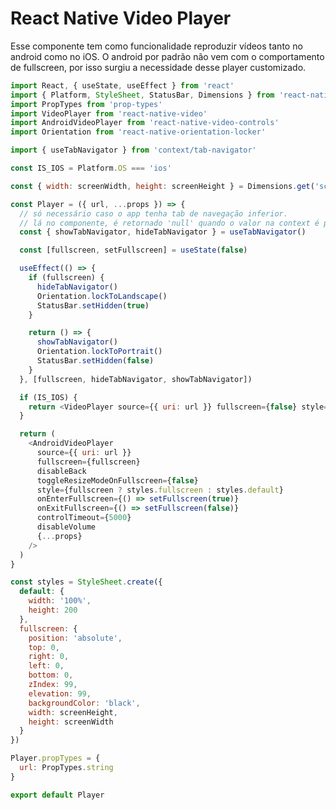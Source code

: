 
<Meta title='react-native/Player' />

# React Native Video Player

Esse componente tem como funcionalidade reproduzir vídeos tanto no android como no iOS. O android por padrão não vem com o comportamento de fullscreen, por isso surgiu a necessidade desse player customizado.

```js
import React, { useState, useEffect } from 'react'
import { Platform, StyleSheet, StatusBar, Dimensions } from 'react-native'
import PropTypes from 'prop-types'
import VideoPlayer from 'react-native-video'
import AndroidVideoPlayer from 'react-native-video-controls'
import Orientation from 'react-native-orientation-locker'

import { useTabNavigator } from 'context/tab-navigator'

const IS_IOS = Platform.OS === 'ios'

const { width: screenWidth, height: screenHeight } = Dimensions.get('screen')

const Player = ({ url, ...props }) => {
  // só necessário caso o app tenha tab de navegação inferior.
  // lá no componente, é retornado 'null' quando o valor na context é passado pra true
  const { showTabNavigator, hideTabNavigator } = useTabNavigator()

  const [fullscreen, setFullscreen] = useState(false)

  useEffect(() => {
    if (fullscreen) {
      hideTabNavigator()
      Orientation.lockToLandscape()
      StatusBar.setHidden(true)
    }

    return () => {
      showTabNavigator()
      Orientation.lockToPortrait()
      StatusBar.setHidden(false)
    }
  }, [fullscreen, hideTabNavigator, showTabNavigator])

  if (IS_IOS) {
    return <VideoPlayer source={{ uri: url }} fullscreen={false} style={styles.default} controls {...props} />
  }

  return (
    <AndroidVideoPlayer
      source={{ uri: url }}
      fullscreen={fullscreen}
      disableBack
      toggleResizeModeOnFullscreen={false}
      style={fullscreen ? styles.fullscreen : styles.default}
      onEnterFullscreen={() => setFullscreen(true)}
      onExitFullscreen={() => setFullscreen(false)}
      controlTimeout={5000}
      disableVolume
      {...props}
    />
  )
}

const styles = StyleSheet.create({
  default: {
    width: '100%',
    height: 200
  },
  fullscreen: {
    position: 'absolute',
    top: 0,
    right: 0,
    left: 0,
    bottom: 0,
    zIndex: 99,
    elevation: 99,
    backgroundColor: 'black',
    width: screenHeight,
    height: screenWidth
  }
})

Player.propTypes = {
  url: PropTypes.string
}

export default Player
```
